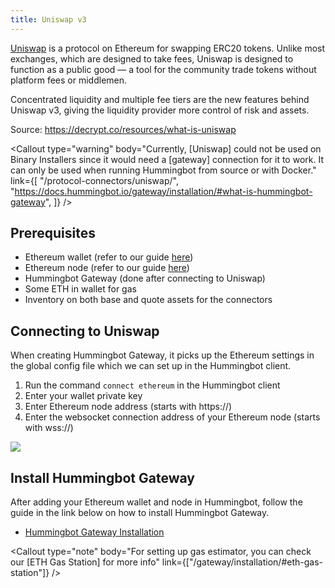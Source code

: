 ```yaml
---
title: Uniswap v3
---
```



[Uniswap](https://uniswap.org/) is a protocol on Ethereum for swapping ERC20 tokens. Unlike most exchanges, which are designed to take fees, Uniswap is designed to function as a public good — a tool for the community trade tokens without platform fees or middlemen.

Concentrated liquidity and multiple fee tiers are the new features behind Uniswap v3, giving the liquidity provider more control of risk and assets.

Source: https://decrypt.co/resources/what-is-uniswap

<Callout
  type="warning"
  body="Currently, [Uniswap] could not be used on Binary Installers since it would need a [gateway] connection for it to work. It can only be used when running Hummingbot from source or with Docker."
  link={[
    "/protocol-connectors/uniswap/",
    "https://docs.hummingbot.io/gateway/installation/#what-is-hummingbot-gateway",
  ]}
/>

## Prerequisites

- Ethereum wallet (refer to our guide [here](/operation/connect-exchange/#setup-ethereum-wallet))
- Ethereum node (refer to our guide [here](/operation/connect-exchange/#setup-ethereum-nodes))
- Hummingbot Gateway (done after connecting to Uniswap)
- Some ETH in wallet for gas
- Inventory on both base and quote assets for the connectors

## Connecting to Uniswap

When creating Hummingbot Gateway, it picks up the Ethereum settings in the global config file which we can set up in the Hummingbot client.

1. Run the command `connect ethereum` in the Hummingbot client
2. Enter your wallet private key
3. Enter Ethereum node address (starts with https://)
4. Enter the websocket connection address of your Ethereum node (starts with wss://)

![](img/connect-ethereum.gif)

## Install Hummingbot Gateway

After adding your Ethereum wallet and node in Hummingbot, follow the guide in the link below on how to install Hummingbot Gateway.

- [Hummingbot Gateway Installation](/gateway/installation/)

<Callout
  type="note"
  body="For setting up gas estimator, you can check our [ETH Gas Station] for more info"
  link={["/gateway/installation/#eth-gas-station"]}
/>
